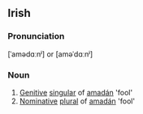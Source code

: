 ==Irish==
===Pronunciation===
[ˈamədɑːn&#690;] or [aməˈdɑːn&#690;]

===Noun===
#[[Genitive]] [[singular]] of [[amadán]] 'fool'
#[[Nominative]] [[plural]] of [[amadán]] 'fool'